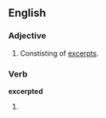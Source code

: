 ==English==

===Adjective===
{{en-adj}}

# Constisting of [[excerpt]]s.

===Verb===
'''excerpted'''

# {{past of|[[excerpt]]}}